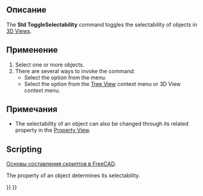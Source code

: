 <languages/>

<div class="mw-translate-fuzzy">
{{Docnav/ru
|[[Std_HideObjects/ru|Команда "Скрыть все объекты"]]
|[[View_Measure_Toggle_All/ru|Команда "Показывать замеры"]]
|[[Std_View_Menu/ru|Меню "Вид"]]
|IconL=Std_HideObjects.svg
|IconR=View_Measure_Toggle_All.svg
|IconC=Freecad.svg
}}
</div>

{{GuiCommand/ru
|Name=Std ToggleSelectability
|Name/ru=Std ToggleSelectability
|MenuLocation=Вид → Видимость → Откл/вкл выделяемость
|Workbenches=All
}}

<span id="Description"></span>
==Описание==

The '''Std ToggleSelectability''' command toggles the selectability of objects in [[3D_View|3D Views]].

<span id="Usage"></span>
==Применение==

# Select one or more objects.
# There are several ways to invoke the command:
#* Select the {{MenuCommand|View → Visibility → [[Image:Std_ToggleSelectability.svg|16px]] Toggle Selectability}} option from the menu.
#* Select the {{MenuCommand|[[Image:Std_ToggleSelectability.svg|16px]] Toggle Selectability}} option from the [[Tree_View|Tree View]] context menu or 3D View context menu.

<span id="Notes"></span>
==Примечания==

* The selectability of an object can also be changed through its related {{PropertyData|Selectable}} property in the [[Property_View|Property View]].

==Scripting==

<div class="mw-translate-fuzzy">
{{Emphasis|Смотрите так же:}} [[FreeCAD_Scripting_Basics/ru|Основы составления скриптов в FreeCAD]].
</div>

The {{incode|Selectable}} property of an object determines its selectability.

{{Code|code=
import FreeCADGui

obj = FreeCADGui.ActiveDocument.myObjectName

obj.Selectable = not obj.Selectable
}}


<div class="mw-translate-fuzzy">
{{Docnav/ru
|[[Std_HideObjects/ru|Команда "Скрыть все объекты"]]
|[[View_Measure_Toggle_All/ru|Команда "Показывать замеры"]]
|[[Std_View_Menu/ru|Меню "Вид"]]
|IconL=Std_HideObjects.svg
|IconR=View_Measure_Toggle_All.svg
|IconC=Freecad.svg
}}
</div>

{{Std_Base_navi{{#translation:}}}}
{{Userdocnavi{{#translation:}}}}